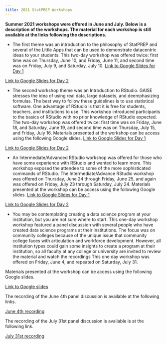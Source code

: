 ```yaml
---
title: 2021 StatPREP Workshops
---
```


**Summer 2021 workshops were offered in June and July. Below is a description of the workshops. The material for each workshop is still available at the links following the descriptions.**

* The first theme was an introduction to the philosophy of StatPREP and several of the Little Apps that can be used to demonstrate datacentric ideas to your students. This two-day workshop was offered twice: first time was on Thursday, June 10, and Friday, June 11, and second time was on Friday, July 9, and Saturday, July 10. 
[Link to Google Slides for Day 1](https://docs.google.com/presentation/d/16q-gzizzEgQEEwYSy2aSlHFIWVMrMWZGnOvljCY9QK4/edit?usp=sharing)

[Link to Google Slides for Day 2](https://docs.google.com/presentation/d/1xNZHsST-Dh9fnsETMDWHl-AGKCiLuwbaQPTfLnhfKkY/edit?usp=sharing)

* The second workshop theme was an Introduction to RStudio. GAISE stresses the idea of using real data, large datasets, and deemphasizing formulas. The best way to follow these guidelines is to use statistical software. One advantage of RStudio is that it is free for students, teachers, and institutions to use. This workshop introduced participants to the basics of RStudio with no prior knowledge of RStudio expected. The two-day workshop was offered twice: first time was on Friday, June 18, and Saturday, June 19, and second time was on Thursday, July 15, and Friday, July 16. Materials presented at the workshop can be access using the following Google slides.
[Link to Google Slides for Day 1](https://docs.google.com/presentation/d/1HMZGYCiIBi6bwQiqzO_bp9U4OEUlkjmYwq-ywGPvl20/edit?usp=sharing)

[Link to Google Slides for Day 2](https://docs.google.com/presentation/d/1JEAzI5XSM15CYkzuyl2ZhPsjv6SKBS1JGDkFeyVjk8M/edit?usp=sharing)

* An Intermediate/Advanced RStudio workshop was offered for those who have some experience with RStudio and wanted to learn more. This workshop exposed the attendee to some of the more sophisticated commands of RStudio. The Intermediate/Advance RStudio workshop was offered on Thursday, June 24 through Friday, June 25, and again was offered on Friday, July 23 through Saturday, July 24. Materials presented at the workshop can be access using the following Google slides.
[Link to Google Slides for Day 1](https://docs.google.com/presentation/d/1X6u_NYmOVMRCqgV3LnubeXIKRWdFRk4AB_WM04uMK9s/edit?usp=sharing)

[Link to Google Slides for Day 2](https://docs.google.com/presentation/d/1evn8GgmJ1hwBT-b9kQ2bmVvhxASePMzS_PEtEy6NLbo/edit?usp=sharing)

* You may be contemplating creating a data science program at your institution, but you are not sure where to start. This one-day workshop workshop featured a panel discussion with several people who have created data science programs at their institutions. The focus was on community colleges because of the unique issue that community college faces with articulation and workforce development. However, all institution types could gain some insights to create a program at their institution, so all faculty at any college or university are invited to review the material and watch the recordings This one day workshop was offered on Friday, June 4, and repeated on Saturday, July 31. 

Materials presented at the workshop can be access using the following Google slides.

[Link to Google slides](https://docs.google.com/presentation/d/1AO-DfCBmlvzeShNTZqhXrSgYv5_k3CC32DB0Sb8LMZU/edit?usp=sharing)

The recording of the June 4th panel discussion is available at the following links.

[June 4th recording](https://maa.zoom.us/rec/share/hPLEApbpQknlEd7EIHuAPa9Gazt5WE4bnZPUILKNyrhLpjwb25c4-bOP3rnP9b6q.9SCvRGuMQdFSyMpD)

The recording of the July 31st panel discussion is available is at the following link.

[July 31st recording](https://maa.zoom.us/rec/share/rO3xTlEtZHXFovxwu5ntVcKtMk3J1fsOR6fg0-PxhBgn_0cJHRl3FM8tW7Y4_kZc.IOvleAFixxFbOtI7)
